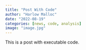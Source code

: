 ```yaml
---
title: "Post With Code"
author: "Harlow Malloc"
date: "2022-08-19"
categories: [news, code, analysis]
image: "image.jpg"
---
```


This is a post with executable code.
